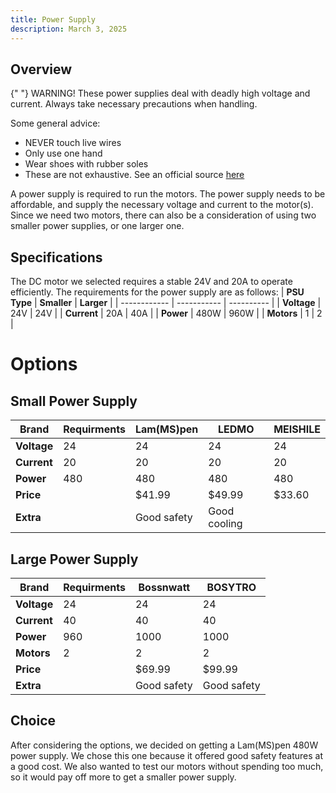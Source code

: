 ```yaml
---
title: Power Supply
description: March 3, 2025
---
```


## Overview

<Callout type="warn">
  {" "}
  WARNING! These power supplies deal with deadly high voltage and current. Always take necessary precautions when handling.  

  Some general advice:
  - NEVER touch live wires
  - Only use one hand
  - Wear shoes with rubber soles
  - These are not exhaustive. See an official source [here](https://nistglobal.com/blog/2022/08/safety-precautions-when-working-with-high-voltage-electricity/)
</Callout>

A power supply is required to run the motors. The power supply needs to be affordable, and supply the necessary voltage and current to the motor(s). Since we need two motors, there can also be a consideration of using two smaller power supplies, or one larger one.

## Specifications

The DC motor we selected requires a stable 24V and 20A to operate efficiently. The requirements for the power supply are as follows:
| **PSU Type** | **Smaller** | **Larger** |
| ------------ | ----------- | ---------- |
| **Voltage**  | 24V         | 24V        |
| **Current**  | 20A         | 40A        |
| **Power**    | 480W        | 960W       |
| **Motors**   | 1           | 2          |

# Options

## Small Power Supply

| **Brand**   | **Requirments** | **Lam(MS)pen** | **LEDMO**    | **MEISHILE** |
| ----------- | --------------- | -------------- | ------------ | ------------ |
| **Voltage** | 24              | 24             | 24           | 24           |
| **Current** | 20              | 20             | 20           | 20           |
| **Power**   | 480             | 480            | 480          | 480          |
| **Price**   |                 | $41.99         | $49.99       | $33.60       |
| **Extra**   |                 | Good safety    | Good cooling |              |

## Large Power Supply

| **Brand**   | **Requirments**  | **Bossnwatt** | **BOSYTRO** |
| ----------- | ---------------  | ------------ | ------------ |
| **Voltage** | 24               | 24           | 24           |
| **Current** | 40               | 40           | 40           |
| **Power**   | 960              | 1000         | 1000         |
| **Motors**  | 2                | 2            | 2            |
| **Price**   |                  | $69.99       | $99.99       |
| **Extra**   |                  | Good safety  | Good safety  |

<div className="h-20"></div>

## Choice

After considering the options, we decided on getting a Lam(MS)pen 480W power supply. 
We chose this one because it offered good safety features at a good cost.
We also wanted to test our motors without spending too much, so it would pay off more to get a smaller power supply.
